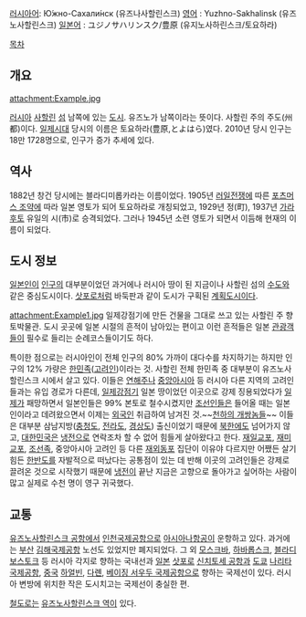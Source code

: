 [[러시아어]]: Ю́жно-Сахали́нск (유즈나사할린스크)
[[영어]] : Yuzhno-Sakhalinsk (유즈노사할린스크)
[[일본어]] : ユジノサハリンスク/豊原 (유지노사하린스크/토요하라)

[[목차]]

== 개요 ==
attachment:Example.jpg

[[러시아]] [[사할린]] [[섬]] 남쪽에 있는 [[도시]]. 유즈노가 남쪽이라는 뜻이다. 사할린 주의 주도(州都)이다. [[일제시대]] 당시의 이름은 토요하라(豊原,とよはら)였다. 2010년 당시 인구는 18만 1728명으로, 인구가 증가 추세에 있다.

== 역사 ==
1882년 창건 당시에는 블라디미롭카라는 이름이었다. 1905년 [[러일전쟁]]에 따른 [[포츠머스 조약]]에 따라 일본 영토가 되어 토요하라로 개칭되었고, 1929년 정(町), 1937년 [[가라후토]] 유일의 시(市)로 승격되었다. 그러나 1945년 소련 영토가 되면서 이듬해 현재의 이름이 되었다.

== 도시 정보 ==
[[일본인]]이 [[인구]]의 대부분이었던 과거에나 러시아 땅이 된 지금이나 사할린 섬의 [[수도]]와 같은 중심도시이다. [[삿포로]]처럼 바둑판과 같이 도시가 구획된 [[계획도시]]이다.

attachment:Example1.jpg
일제강점기에 만든 건물을 그대로 쓰고 있는 사할린 주 향토박물관. 도시 곳곳에 일본 시절의 흔적이 남아있는 편이고 이런 흔적들은 일본 [[관광객]]들이 필수로 들리는 순례코스들이기도 하다.

특이한 점으로는 러시아인이 전체 인구의 80% 가까이 대다수를 차지하기는 하지만 인구의 12% 가량은 [[한민족]]([[고려인]])이라는 것.   사할린 전체 한민족 중 대부분이 유즈노사할린스크 시에서 살고 있다. 이들은 [[연해주]]나 [[중앙아시아]] 등 러시아 다른 지역의 고려인들과는 유입 경로가 다른데, [[일제강점기]] 일본 땅이었던 이곳으로 강제 징용되었다가 [[일제]]가 패망하면서 일본인들은 99% 본토로 철수시켰지만 [[조선인]]들은 들어올 때는 일본인이라고 데려왔으면서 이제는 [[외국인]] 취급하여 남겨진 것.~~[[천하의 개쌍놈들]]~~ 이들은 대부분 삼남지방([[충청도]], [[전라도]], [[경상도]]) 출신이었기 때문에 [[북한]]에도 넘어가지 않고, [[대한민국]]은 [[냉전]]으로 연락조차 할 수 없어 힘들게 살아왔다고 한다. [[재일교포]], [[재미교포]], [[조선족]], 중앙아시아 고려인 등 다른 [[재외동포]] 집단이 이유야 다르지만 어쨌든 살기 힘든 [[한반도]]를 자발적으로 떠났다는 공통점이 있는 데 반해 이곳의 고려인들은 강제로 끌려온 것으로 시작했기 때문에 [[냉전]]이 끝난 지금은 고향으로 돌아가고 싶어하는 사람이 많고 실제로 수천 명이 영구 귀국했다.

== 교통 ==
[[유즈노사할린스크 공항]]에서 [[인천국제공항]]으로 [[아시아나항공]]이 운항하고 있다. 과거에는 [[부산]] [[김해국제공항]] 노선도 있었지만 폐지되었다.
그 외 [[모스크바]], [[하바롭스크]], [[블라디보스토크]] 등 러시아 각지로 향하는 국내선과 [[일본]] [[삿포로]] [[신치토세 공항]]과 [[도쿄]] [[나리타 국제공항]], [[중국]] [[하얼빈]], [[다롄]], [[베이징 서우두 국제공항]]으로 향하는 국제선이 있다. 러시아 변방에 위치한 작은 도시치고는 국제선이 충실한 편.

[[철도]]로는 [[유즈노사할린스크 역]]이 있다.
